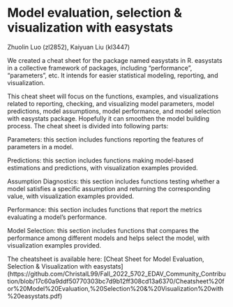 # Model evaluation, selection & visualization with easystats

Zhuolin Luo (zl2852), Kaiyuan Liu (kl3447)

We created a cheat sheet for the package named easystats in R. easystats in a collective framework of packages, including "performance", "parameters", etc. It intends for easier statistical modeling, reporting, and visualization. 

This cheat sheet will focus on the functions, examples, and visualizations related to reporting, checking, and visualizing model parameters, model predictions, model assumptions, model performance, and model selection with easystats package. Hopefully it can smoothen the model building process. The cheat sheet is divided into following parts: 

Parameters: this section includes functions reporting the features of parameters in a model. 

Predictions: this section includes functions making model-based estimations and predictions, with visualization examples provided.

Assumption Diagnostics: this section includes functions testing whether a model satisfies a specific assumption and returning the corresponding value, with visualization examples provided.

Performance: this section includes functions that report the metrics evaluating a model's performance.

Model Selection: this section includes functions that compares the performance among different models and helps select the model, with visualization examples provided. 

The cheatsheet is available here: [Cheat Sheet for Model Evaluation, Selection & Visualization with easystats] (https://github.com/ChristalL99/Fall_2022_5702_EDAV_Community_Contribution/blob/17c60a9ddf50770303bc7d9b12ff308cd13a6370/Cheatsheet%20for%20Model%20Evaluation,%20Selection%20&%20Visualization%20with%20easystats.pdf)
